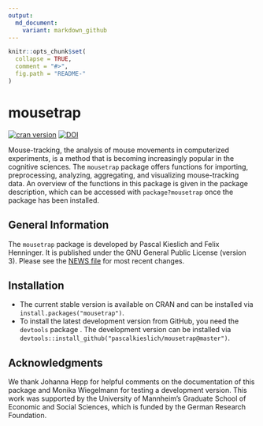 ```yaml
---
output:
  md_document:
    variant: markdown_github
---
```


<!-- README.md is generated from README.Rmd. Please edit that file -->

```r
knitr::opts_chunk$set(
  collapse = TRUE,
  comment = "#>",
  fig.path = "README-"
)
```

# mousetrap

[![cran version](http://www.r-pkg.org/badges/version/mousetrap)](https://cran.rstudio.com/web/packages/mousetrap)
[![DOI](https://zenodo.org/badge/22029/PascalKieslich/mousetrap.svg)](https://zenodo.org/badge/latestdoi/22029/PascalKieslich/mousetrap)

Mouse-tracking, the analysis of mouse movements in computerized experiments, is a method that is becoming increasingly popular in the cognitive sciences.
The `mousetrap` package offers functions for importing, preprocessing, analyzing, aggregating, and visualizing mouse-tracking data.
An overview of the functions in this package is given in the package description, which can be accessed with `package?mousetrap` once the package has been installed.

## General Information

The `mousetrap` package is developed by Pascal Kieslich and Felix Henninger. It is published under the GNU General Public License (version 3). Please see the [NEWS file](NEWS.md) for most recent changes.

## Installation
* The current stable version is available on CRAN and can be installed via `install.packages("mousetrap")`.
* To install the latest development version from GitHub, you need the `devtools` package .
  The development version can be installed via `devtools::install_github("pascalkieslich/mousetrap@master")`.

## Acknowledgments

We thank Johanna Hepp for helpful comments on the documentation of this package and Monika Wiegelmann for testing a development version. This work was supported by the University of Mannheim’s Graduate School of Economic and Social Sciences, which is funded by the German Research Foundation.